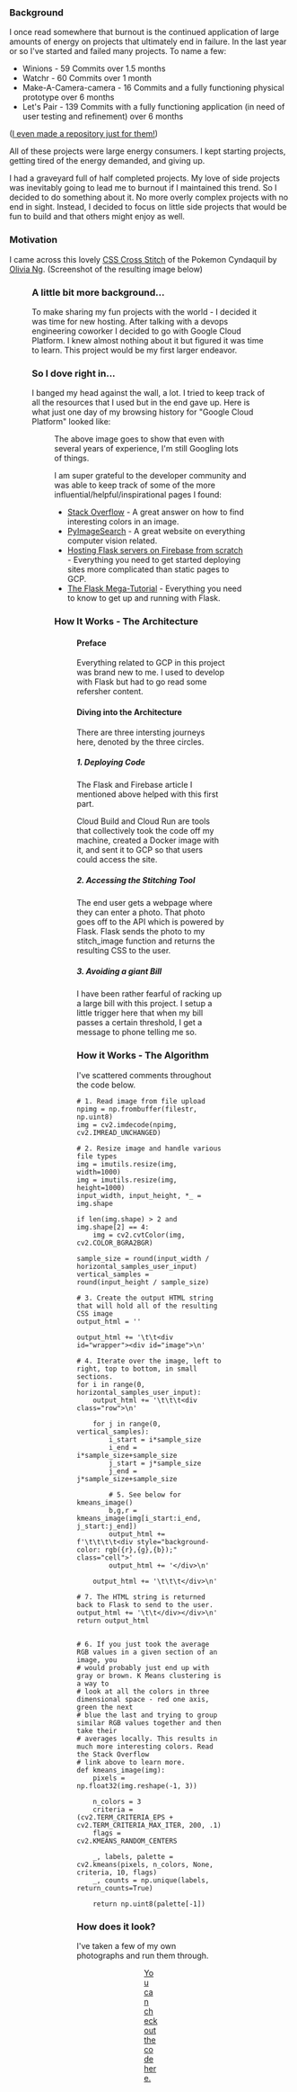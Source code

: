 
### Background

I once read somewhere that burnout is the continued application of large amounts of energy on projects that ultimately end in failure. In the last year or so I've started and failed many projects. To name a few:

- Winions - 59 Commits over 1.5 months
- Watchr - 60 Commits over 1 month
- Make-A-Camera-camera - 16 Commits and a fully functioning physical prototype over 6 months
- Let's Pair - 139 Commits with a fully functioning application (in need of user testing and refinement) over 6 months

([I even made a repository just for them!](https://github.com/TravisBumgarner/Recycle-Bin))

All of these projects were large energy consumers. I kept starting projects, getting tired of the energy demanded, and giving up. 

I had a graveyard full of half completed projects. My love of side projects was inevitably going to lead me to burnout if I maintained this trend. So I decided to do something about it. No more overly complex projects with no end in sight. Instead, I decided to focus on little side projects that would be fun to build and that others might enjoy as well. 

### Motivation

I came across this lovely [CSS Cross Stitch](https://codepen.io/oliviale/pen/RwNdeeQ) of the Pokemon Cyndaquil by [Olivia Ng](https://twitter.com/meowlivia_). (Screenshot of the resulting image below)

<Figure src="/post-resources/how-to-make-a-photo-stitching-website/motivation.png" caption="Project Motivation" />

### A little bit more background...

To make sharing my fun projects with the world - I decided it was time for new hosting. After talking with a devops engineering coworker I decided to go with Google Cloud Platform. I knew almost nothing about it but figured it was time to learn. This project would be my first larger endeavor. 

### So I dove right in...

I banged my head against the wall, a lot. I tried to keep track of all the resources that I used but in the end gave up. Here is what just one day of my browsing history for "Google Cloud Platform" looked like:

<Figure src="/post-resources/how-to-make-a-photo-stitching-website/somanylearnings.png" caption="Lots to Learn" />

The above image goes to show that even with several years of experience, I'm still Googling lots of things.

I am super grateful to the developer community and was able to keep track of some of the more influential/helpful/inspirational pages I found:

- [Stack Overflow](https://stackoverflow.com/a/43111221) - A great answer on how to find interesting colors in an image.
- [PyImageSearch](https://www.pyimagesearch.com/) - A great website on everything computer vision related.
- [Hosting Flask servers on Firebase from scratch](https://medium.com/firebase-developers/hosting-flask-servers-on-firebase-from-scratch-c97cfb204579) - Everything you need to get started deploying sites more complicated than static pages to GCP.
- [The Flask Mega-Tutorial](https://blog.miguelgrinberg.com/post/the-flask-mega-tutorial-part-i-hello-world) - Everything you need to know to get up and running with Flask.

### How It Works - The Architecture

<Figure src="/post-resources/how-to-make-a-photo-stitching-website/architecture.png" caption="Architecture" />

#### Preface

Everything related to GCP in this project was brand new to me. I used to develop with Flask but had to go read some refersher content. 

#### Diving into the Architecture

There are three intersting journeys here, denoted by the three circles.

##### 1. Deploying Code

The Flask and Firebase article I mentioned above helped with this first part. 

Cloud Build and Cloud Run are tools that collectively took the code off my machine, created a Docker image with it, and sent it to GCP so that users could access the site. 

##### 2. Accessing the Stitching Tool

The end user gets a webpage where they can enter a photo. That photo goes off to the API which is powered by Flask. Flask sends the photo to my stitch_image function and returns the resulting CSS to the user.

##### 3. Avoiding a giant Bill

I have been rather fearful of racking up a large bill with this project. I setup a little trigger here that when my bill passes a certain threshold, I get a message to phone telling me so. 

### How it Works - The Algorithm

I've scattered comments throughout the code below. 

```multiline
# 1. Read image from file upload
npimg = np.frombuffer(filestr, np.uint8)
img = cv2.imdecode(npimg, cv2.IMREAD_UNCHANGED)

# 2. Resize image and handle various file types
img = imutils.resize(img, width=1000)
img = imutils.resize(img, height=1000)
input_width, input_height, *_ = img.shape

if len(img.shape) > 2 and img.shape[2] == 4:
    img = cv2.cvtColor(img, cv2.COLOR_BGRA2BGR)

sample_size = round(input_width / horizontal_samples_user_input)
vertical_samples = round(input_height / sample_size)

# 3. Create the output HTML string that will hold all of the resulting CSS image
output_html = ''

output_html += '\t\t<div id="wrapper"><div id="image">\n'

# 4. Iterate over the image, left to right, top to bottom, in small sections.
for i in range(0, horizontal_samples_user_input):
    output_html += '\t\t\t<div class="row">\n'
    
    for j in range(0, vertical_samples):
        i_start = i*sample_size
        i_end = i*sample_size+sample_size
        j_start = j*sample_size
        j_end = j*sample_size+sample_size

        # 5. See below for kmeans_image()
        b,g,r = kmeans_image(img[i_start:i_end, j_start:j_end])
        output_html += f'\t\t\t\t<div style="background-color: rgb({r},{g},{b});" class="cell">'
        output_html += '</div>\n'
    
    output_html += '\t\t\t</div>\n'

# 7. The HTML string is returned back to Flask to send to the user. 
output_html += '\t\t</div></div>\n'
return output_html


# 6. If you just took the average RGB values in a given section of an image, you
# would probably just end up with gray or brown. K Means clustering is a way to 
# look at all the colors in three dimensional space - red one axis, green the next
# blue the last and trying to group similar RGB values together and then take their
# averages locally. This results in much more interesting colors. Read the Stack Overflow 
# link above to learn more. 
def kmeans_image(img):
    pixels = np.float32(img.reshape(-1, 3))

    n_colors = 3
    criteria = (cv2.TERM_CRITERIA_EPS + cv2.TERM_CRITERIA_MAX_ITER, 200, .1)
    flags = cv2.KMEANS_RANDOM_CENTERS

    _, labels, palette = cv2.kmeans(pixels, n_colors, None, criteria, 10, flags)
    _, counts = np.unique(labels, return_counts=True)

    return np.uint8(palette[-1])
```

### How does it look?

I've taken a few of my own photographs and run them through. 

<Figure src="/post-resources/how-to-make-a-photo-stitching-website/result1.png" caption="Result 1" />

<Figure src="/post-resources/how-to-make-a-photo-stitching-website/result2.png" caption="Result 2" />

<Figure src="/post-resources/how-to-make-a-photo-stitching-website/result3.png" caption="Result 3" />

[You can check out the code here.](https://github.com/TravisBumgarner/Silly-Apps/tree/main/stitch_it)